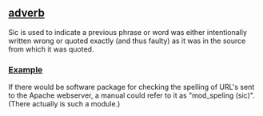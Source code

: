 == [[adverb]] ==

Sic is used to indicate a previous phrase or word was either intentionally written wrong or quoted exactly (and thus faulty) as it was in the source from which it was quoted. 

=== [[Example]] === 
If there would be software package for checking the spelling of URL's sent to the Apache webserver, a manual could refer to it as "mod_speling (sic)". (There actually is such a module.)